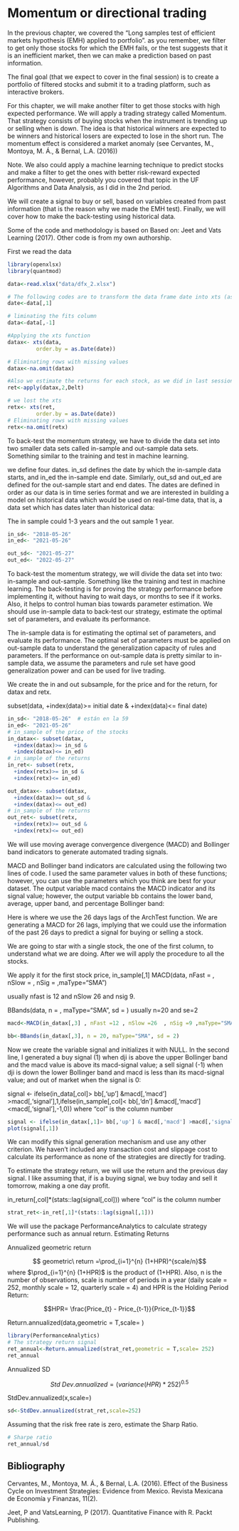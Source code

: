 # Momentum or directional trading 

In the previous chapter, we covered the "Long samples test of efficient markets hypothesis (EMH) applied to portfolio". as you remember, we filter to get only those stocks for which the EMH fails, or the test suggests that it is an inefficient market, then we can make a prediction based on past information. 

The final goal (that we expect to cover in the final session) is to create a portfolio of filtered stocks and submit it to a trading platform, such as interactive brokers.

For this chapter, we will make another filter to get those stocks with high expected performance. We will apply a trading strategy called Momentum. That strategy consists of buying stocks when the instrument is trending up or selling when is down. The idea is that historical winners are expected to be winners and historical losers are expected to lose in the short run. The momentum effect is considered a market anomaly (see Cervantes, M., Montoya, M. Á., & Bernal, L.A. (2016)) 

Note. We also could apply a machine learning technique to predict stocks and make a filter to get the ones with better risk-reward expected performance, however, probably you covered that topic in the UF Algorithms and Data Analysis, as I did in the 2nd period. 


We will create a signal to buy or sell, based on variables created from past information (that is the reason why we made the EMH test). Finally, we will cover how to make the back-testing using historical data. 

    
Some of the code and methodology is based on Based on: Jeet and Vats Learning (2017). Other code is from my own authorship. 
  
First we read the data
```r
library(openxlsx)
library(quantmod)

data<-read.xlsx("data/dfx_2.xlsx")

# The following codes are to transform the data frame date into xts (as we did last session)
date<-data[,1]

# liminating the fits column
data<-data[,-1]

#Applying the xts function
datax<- xts(data,
         order.by = as.Date(date))

# Eliminating rows with missing values
datax<-na.omit(datax)

#Also we estimate the returns for each stock, as we did in last session
ret<-apply(datax,2,Delt)

# we lost the xts 
retx<- xts(ret,
         order.by = as.Date(date))
# Eliminating rows with missing values
retx<-na.omit(retx)
```


To back-test the momentum strategy, we have to divide the data set into two smaller data sets called in-sample and out-sample data sets. Something similar to the training and test in machine learning. 

we define four dates. in_sd defines the date by which the in-sample data starts, and in_ed the in-sample end date. Similarly, out_sd and out_ed are defined for the out-sample start and end dates. The dates are defined in order as our data is in time series format and we are interested in building a model on historical data which would be used on real-time data, that is, a data set which has dates later than historical data:

The in sample could 1-3 years and the out sample 1 year. 
```r
in_sd<- "2018-05-26"
in_ed<- "2021-05-26" 

out_sd<- "2021-05-27"
out_ed<- "2022-05-27"
```

To back-test the momentum strategy, we will divide the data set into two: in-sample and out-sample. Something like the training and test in machine learning. The back-testing is for proving the strategy performance before implementing it, without having to wait days, or months to see if it works. Also, it helps to control human bias towards parameter estimation. We should use in-sample data to back-test our strategy, estimate the optimal set of parameters, and evaluate its performance.


The in-sample data is for estimating the optimal set of parameters, and evaluate its performance. The optimal set of parameters must be applied on out-sample data to understand the generalization capacity of rules and parameters. If the performance on out-sample data is pretty similar to in-sample data, we assume the parameters and rule set have good generalization power and can be used for live trading.



We create the in and out subsample, for the price and for the return, for datax and retx. 

subset(data,
  +index(data)>= initial date &
  +index(data)<= final date)
```r
in_sd<- "2018-05-26"  # están en la 59
in_ed<- "2021-05-26" 
# in_sample of the price of the stocks
in_datax<- subset(datax,
  +index(datax)>= in_sd &
  +index(datax)<= in_ed)
# in_sample of the returns
in_ret<- subset(retx,
  +index(retx)>= in_sd &
  +index(retx)<= in_ed)

out_datax<- subset(datax,
  +index(datax)>= out_sd &
  +index(datax)<= out_ed)
# in_sample of the returns
out_ret<- subset(retx,
  +index(retx)>= out_sd &
  +index(retx)<= out_ed)
```


We will use moving average convergence divergence (MACD) and Bollinger band indicators to generate automated trading signals. 

MACD and Bollinger band indicators are calculated using the following two lines of code. I used the same parameter values in both of these functions; however, you can use the parameters which you think are best for your dataset. The output variable macd contains the MACD indicator and its signal value; however, the output variable bb contains the lower band, average, upper band, and percentage Bollinger band:

Here is where we use the 26 days lags of the ArchTest function. We are generating a MACD for 26 lags, implying that we could use the information of the past 26 days to predict a signal for buying or selling a stock. 

We are going to star with a single stock, the one of the first column, to understand what we are doing. After we will apply the procedure to all the stocks. 

We apply it for the first stock price, in_sample[,1] 
MACD(data, nFast = , nSlow =  , nSig = ,maType="SMA")   

usually nfast is 12 and nSlow 26 and nsig 9.

BBands(data, n = , maType="SMA", sd = )
usually n=20 and se=2
```r
macd<-MACD(in_datax[,3] , nFast =12 , nSlow =26  , nSig =9 ,maType="SMA")

bb<-BBands(in_datax[,3], n = 20, maType="SMA", sd = 2)

```


Now we create the variable signal and initializes it with NULL. In the second line, I generated a buy signal (1) when dji is above the upper Bollinger band and the macd value is above its macd-signal value; a sell signal (-1) when dji is down the lower Bollinger band and macd is less than its macd-signal value; and out of market when the signal is 0:

signal <- ifelse(in_data[,col]> bb[,'up'] &macd[,'macd'] >macd[,'signal'],1,ifelse(in_sample[,col]< bb[,'dn'] &macd[,'macd'] <macd[,'signal'],-1,0))
where "col" is the column number

```r
signal <- ifelse(in_datax[,1]> bb[,'up'] & macd[,'macd'] >macd[,'signal'],1,ifelse(in_datax[,1]< bb[,'dn'] &macd[,'macd'] <macd[,'signal'],-1,0))
plot(signal[,1])


```


We can modify this signal generation mechanism and use any other criterion. We haven't included any transaction cost and slippage cost to calculate its performance as none of the strategies are directly for trading. 


To estimate the strategy return, we will use the return and the previous day signal. I like assuming that, if is a buying signal, we buy today and sell it tomorrow, making a one day profit. 
 
in_return[,col]*(stats::lag(signal[,col]))
where "col" is the column number
```r
strat_ret<-in_ret[,1]*(stats::lag(signal[,1]))
```

We will use the package PerformanceAnalytics to calculate strategy performance such as annual return.
Estimating Returns 

Annualized geometric return

$$ geometric\ return =\prod_{i=1}^{n} (1+HPR)^{scale/n}$$
where $\prod_{i=1}^{n} (1+HPR)$ is the product of  (1+HPR). Also,  n is the number of observations, scale is number of periods in a year (daily scale = 252, monthly scale = 12, quarterly scale = 4) and HPR is the Holding Period Return:

$$HPR=  \frac{Price_{t} - Price_{t-1}}{Price_{t-1}}$$



Return.annualized(data,geometric = T,scale= )

```r
library(PerformanceAnalytics)
# The strategy return signal 
ret_annual<-Return.annualized(strat_ret,geometric = T,scale= 252)
ret_annual


```


Annualized SD

$$ Std\ Dev.annualized  = (variance(HPR)*252)^{0.5}$$

StdDev.annualized(x,scale=)

```r

sd<-StdDev.annualized(strat_ret,scale=252)
```


Assuming that the risk free rate is zero, estimate the Sharp Ratio.
```r

# Sharpe ratio
ret_annual/sd

```



## Bibliography
Cervantes, M., Montoya, M. Á., & Bernal, L.A. (2016). Effect of the Business Cycle on Investment Strategies: Evidence from Mexico. Revista Mexicana de Economía y Finanzas, 11(2).

Jeet, P and  VatsLearning, P (2017). Quantitative Finance with R. Packt Publishing. 


